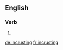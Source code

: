 ==English==

===Verb===
{{head|en}}

# {{present participle of|incrust|lang=en}}

[[de:incrusting]]
[[fr:incrusting]]